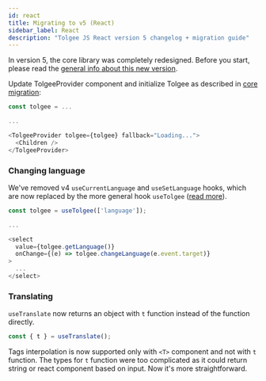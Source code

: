 ```yaml
---
id: react
title: Migrating to v5 (React)
sidebar_label: React
description: "Tolgee JS React version 5 changelog + migration guide"
---
```

In version 5, the core library was completely redesigned. Before you start, please read the [general info about
this new version](./core.mdx).

Update TolgeeProvider component and initialize Tolgee as described in [core migration](./core#tolgee-initialization):

```typescript jsx
const tolgee = ...

...

<TolgeeProvider tolgee={tolgee} fallback="Loading...">
  <Children />
</TolgeeProvider>
```

### Changing language

We've removed v4 `useCurrentLanguage` and `useSetLanguage` hooks, which are now replaced by the more general hook `useTolgee` ([read more](/integrations/react/switching_languages.mdx)).

```typescript jsx
const tolgee = useTolgee(['language']);

...

<select
  value={tolgee.getLanguage()}
  onChange={(e) => tolgee.changeLanguage(e.event.target)}
>
  ...
</select>
```

### Translating

`useTranslate` now returns an object with `t` function instead of the function directly.

```typescript jsx
const { t } = useTranslate();
```

Tags interpolation is now supported only with `<T>` component and not with `t` function. The types for `t` function were too complicated as it could return string or react component based on input. Now it's more straightforward.

